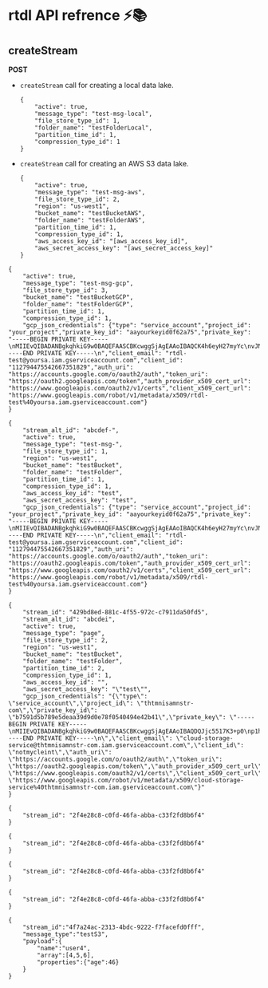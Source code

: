 # rtdl API refrence ⚡️📚

## createStream
**POST**  
  * `createStream` call for creating a local data lake.  
    ```
    {
        "active": true,
        "message_type": "test-msg-local",
        "file_store_type_id": 1,
        "folder_name": "testFolderLocal",
        "partition_time_id": 1,
        "compression_type_id": 1
    }
    ```

  * `createStream` call for creating an AWS S3 data lake.  
    ```
    {
        "active": true,
        "message_type": "test-msg-aws",
        "file_store_type_id": 2,
        "region": "us-west1",
        "bucket_name": "testBucketAWS",
        "folder_name": "testFolderAWS",
        "partition_time_id": 1,
        "compression_type_id": 1,
        "aws_access_key_id": "[aws_access_key_id]",
        "aws_secret_access_key": "[aws_secret_access_key]"
    }
    ```

```
{
	"active": true,
    "message_type": "test-msg-gcp",
	"file_store_type_id": 3,
	"bucket_name": "testBucketGCP",
	"folder_name": "testFolderGCP",
    "partition_time_id": 1,
    "compression_type_id": 1,
	"gcp_json_credentials": {"type": "service_account","project_id": "your_project","private_key_id": "aayourkeyid0f62a75","private_key": "-----BEGIN PRIVATE KEY-----\nMIIEvQIBADANBgkqhkiG9w0BAQEFAASCBKcwggSjAgEAAoIBAQCK4h6eyH27myYc\nvJNmktB+zRths2yEPFgn3LJvmMuivr0MmlYynzekZsMdLfGK72e83FrBCpbr+JDo\njFdX6oRWp6cSAr/KUmC+dhlsmGqvt0mF43Bs/B671L+hHueyG6jR9cyHkc4koaA9\n4IOtuMV6GPLYyiOkK87anhGE3LsqGF1zJICu08zplaQGBCOnHS/jBsTO38fhyLQE\nB8g7TLSJuH8CMf6j6S55a9QQdg2alQZnrOBh5BM34+2Mn3ME1s+7KgYJ2yV41OsX\nhurVyxFOGCntm6txNz5RNag77jwgPUFR9QoQXPh0sn2RjclPr3R6zU68opMFrRHR\nZQk1Q6qtAgMBAAECggEACtF8UyAI80EtodVqofyourkeyi7ctwk5YhxEU8aSem7UOLX77mlAZEPf+8LeG6N\nkplZ25N0DWuQFcvjfnM7HkfIS9MmvKG+arN/blvTPiSNXie4yQQEk/D2KmRLTAcG\nchJXCKRHzZ0gBfKnKkFJGujLgZQHI/Sc6gI+WgTVE8pSGfiKZTUcPxYYjFAdaVxz\nJEKvLjfNJ4hRcx9CXtx55HPAKNrHTX25p96JEHmsFdvDC2a9twXuLiuMCQ0AP/JO\nXCUPgflS+LFI4fXcM7DfMY5KVz6+3o6Js5fe5vXivQKBgQDEXx2JtbcL+Hpr/4BO\nBQilFBKqXV/6DX8L/yourkeyiJR7QLhIpOpM3R\naE1/DrONSlAuKYhItMRTkowVSmSUNLLUs+88vzESGajofXYyRS3PlUXAZ/W4K/66\nTZNxtuLDF4CGuo2siLduthYrywKBgQC1Diu3lpunOMUVq9DBE9dLdoyt9PUpctCC\nCVGMi0i/hjJTv9rcFKREtdND/cM65uwml0/C0qD+Dj4kH7J3IYigHChpktCcux0j\nSJ+9+b5uBZ1f6A7x1J4MS/nx7ELBDx3/yourkey2jakN8NOhA4OAAuGvK9a\nvxixRZ6kZwKBgDxxOlpEwE7C8IuFXSymh/6nqwcdLol81foOjrxX+0XiYbOzcJPM\nA+poYFABtil8TxdG3SgEFfrllNyYBXHLNO9CyylWEk/jILugSD2hAdUbzNGBVvn5\nWE3OW4BCvaax10up12vpekq6tPs3L3SQpC2AKVP7S+gsS6crfapqCXD5AoGAavYV\nM59hE1hBbn0TlY0gKq+9imNllngC4F+a8rmyX5trDfkQ1eXH6eO1DLzU4m5b4qyP\nbVw7yfsmEPc82o5QBa683Snj3kPYgei8nmH1c1AT2f3hHlLqj/8uiRJ3mVBR+405\nXo5UQPo9sBzaHQfodPEk0HaMWKwNuEGe19N2Vk8CgYEAsSciDrr8oYLiHjx7R0gX\nHT/7ClNNjWuWf58fzxyNVj4aDsatLZEYMjo+MQ6LIe6e/SRr7ubSRytrwOrctPFG\nIaxcBZmE8XEnIiQ4CnEQSjmejbBVmkBF01u2RpejfSZfM/+SLPCimb0jIS44xybI\nVlDwpSR1YU+8JAjgrBL+S4A=\n-----END PRIVATE KEY-----\n","client_email": "rtdl-test@yoursa.iam.gserviceaccount.com","client_id": "112794475542667351829","auth_uri": "https://accounts.google.com/o/oauth2/auth","token_uri": "https://oauth2.googleapis.com/token","auth_provider_x509_cert_url": "https://www.googleapis.com/oauth2/v1/certs","client_x509_cert_url": "https://www.googleapis.com/robot/v1/metadata/x509/rtdl-test%40yoursa.iam.gserviceaccount.com"}
}

```

```
{
    "stream_alt_id": "abcdef-",
	"active": true,
    "message_type": "test-msg-",
	"file_store_type_id": 1,
	"region": "us-west1",
	"bucket_name": "testBucket",
	"folder_name": "testFolder",
    "partition_time_id": 1,
    "compression_type_id": 1,
	"aws_access_key_id": "test",
    "aws_secret_access_key": "test",
	"gcp_json_credentials": {"type": "service_account","project_id": "your_project","private_key_id": "aayourkeyid0f62a75","private_key": "-----BEGIN PRIVATE KEY-----\nMIIEvQIBADANBgkqhkiG9w0BAQEFAASCBKcwggSjAgEAAoIBAQCK4h6eyH27myYc\nvJNmktB+zRths2yEPFgn3LJvmMuivr0MmlYynzekZsMdLfGK72e83FrBCpbr+JDo\njFdX6oRWp6cSAr/KUmC+dhlsmGqvt0mF43Bs/B671L+hHueyG6jR9cyHkc4koaA9\n4IOtuMV6GPLYyiOkK87anhGE3LsqGF1zJICu08zplaQGBCOnHS/jBsTO38fhyLQE\nB8g7TLSJuH8CMf6j6S55a9QQdg2alQZnrOBh5BM34+2Mn3ME1s+7KgYJ2yV41OsX\nhurVyxFOGCntm6txNz5RNag77jwgPUFR9QoQXPh0sn2RjclPr3R6zU68opMFrRHR\nZQk1Q6qtAgMBAAECggEACtF8UyAI80EtodVqofyourkeyi7ctwk5YhxEU8aSem7UOLX77mlAZEPf+8LeG6N\nkplZ25N0DWuQFcvjfnM7HkfIS9MmvKG+arN/blvTPiSNXie4yQQEk/D2KmRLTAcG\nchJXCKRHzZ0gBfKnKkFJGujLgZQHI/Sc6gI+WgTVE8pSGfiKZTUcPxYYjFAdaVxz\nJEKvLjfNJ4hRcx9CXtx55HPAKNrHTX25p96JEHmsFdvDC2a9twXuLiuMCQ0AP/JO\nXCUPgflS+LFI4fXcM7DfMY5KVz6+3o6Js5fe5vXivQKBgQDEXx2JtbcL+Hpr/4BO\nBQilFBKqXV/6DX8L/yourkeyiJR7QLhIpOpM3R\naE1/DrONSlAuKYhItMRTkowVSmSUNLLUs+88vzESGajofXYyRS3PlUXAZ/W4K/66\nTZNxtuLDF4CGuo2siLduthYrywKBgQC1Diu3lpunOMUVq9DBE9dLdoyt9PUpctCC\nCVGMi0i/hjJTv9rcFKREtdND/cM65uwml0/C0qD+Dj4kH7J3IYigHChpktCcux0j\nSJ+9+b5uBZ1f6A7x1J4MS/nx7ELBDx3/yourkey2jakN8NOhA4OAAuGvK9a\nvxixRZ6kZwKBgDxxOlpEwE7C8IuFXSymh/6nqwcdLol81foOjrxX+0XiYbOzcJPM\nA+poYFABtil8TxdG3SgEFfrllNyYBXHLNO9CyylWEk/jILugSD2hAdUbzNGBVvn5\nWE3OW4BCvaax10up12vpekq6tPs3L3SQpC2AKVP7S+gsS6crfapqCXD5AoGAavYV\nM59hE1hBbn0TlY0gKq+9imNllngC4F+a8rmyX5trDfkQ1eXH6eO1DLzU4m5b4qyP\nbVw7yfsmEPc82o5QBa683Snj3kPYgei8nmH1c1AT2f3hHlLqj/8uiRJ3mVBR+405\nXo5UQPo9sBzaHQfodPEk0HaMWKwNuEGe19N2Vk8CgYEAsSciDrr8oYLiHjx7R0gX\nHT/7ClNNjWuWf58fzxyNVj4aDsatLZEYMjo+MQ6LIe6e/SRr7ubSRytrwOrctPFG\nIaxcBZmE8XEnIiQ4CnEQSjmejbBVmkBF01u2RpejfSZfM/+SLPCimb0jIS44xybI\nVlDwpSR1YU+8JAjgrBL+S4A=\n-----END PRIVATE KEY-----\n","client_email": "rtdl-test@yoursa.iam.gserviceaccount.com","client_id": "112794475542667351829","auth_uri": "https://accounts.google.com/o/oauth2/auth","token_uri": "https://oauth2.googleapis.com/token","auth_provider_x509_cert_url": "https://www.googleapis.com/oauth2/v1/certs","client_x509_cert_url": "https://www.googleapis.com/robot/v1/metadata/x509/rtdl-test%40yoursa.iam.gserviceaccount.com"}
}
```

```
{
    "stream_id": "429bd8ed-881c-4f55-972c-c7911da50fd5",
    "stream_alt_id": "abcdei",
	"active": true,
    "message_type": "page",
	"file_store_type_id": 2,
	"region": "us-west1",
	"bucket_name": "testBucket",
	"folder_name": "testFolder",
    "partition_time_id": 2,
    "compression_type_id": 1,
	"aws_access_key_id": "",
    "aws_secret_access_key": "\"test\"",
	"gcp_json_credentials": "{\"type\": \"service_account\",\"project_id\": \"thtmnisamnstr-com\",\"private_key_id\": \"b7591d5b789e5deaa39d9d0e78f0540494e42b41\",\"private_key\": \"-----BEGIN PRIVATE KEY-----\nMIIEvQIBADANBgkqhkiG9w0BAQEFAASCBKcwggSjAgEAAoIBAQDQJjc5517K3+p0\np1hW+thisisntmyactualkey+kqgGHmEMA\nOxwys8jODzlZl5lEk3sfQTPBEuaoBtn3vdqFn6ZA1oH9CO0aL8e7rPQ870VIW5P/\nLkcjvQgbhPlzfy1S3+wa1Ppjos0m6jw3zQhjzjbumPs8OvBmWsLXLRy1ld+T9q7q\nC5MpZIJQQyK2Eb1jEoXg3ItsV9hRZwWcSyo0XyIxfTSD2YKykvd28CftPmjUmdif\ncRbrRMKnDpMaSFoyW+eCduE90bfF2blLOI8sxkq+Aw7z8G/ZLYwo3MtyLlSEDxBr\noKnI6y3rAgMBAAECggEAVs7ZUWjQ+8MOwL/Z88yFjYi83RS8K8C0x4QkrebdRLz8\nVNGvOoKQspdYRt973RU3UGoPodjU8nvp1XrRc8PPB0EKJfc3kIYBXzOOJgN/9quE\n0/F15SyD5Z6Qb7r9R2KN5hNneNJBDsBCpLXkLV90tiVq82QivuFsUnRoSI1pCcT9\nWxVmi33ip+FKUr6aXf3gsZyckLxadpU5TYM/+pJmn3tvRmAF4Idab3qXskWODxno\nDhGRuq686sSBAc1yFuXH8s3VrAdoqE2UAi8zpkGyfv1++wRVYrxjtY4sHcZITpHS\n6AZtV1ds6Cs+HZAbuHGDtzlYAaOBlPU1zIG+ULEuIQKBgQD50ge/frqaT9AV4SZ4\n0kAQbQrcZYfN0/gawv/7zC37hMqf7m2rpaF8QOxSM536dumpg5OzbHivcmgbyvyf\nExsd/ceYNA3NK8FRp6Xf6EpbQpXm/9hKNby04i3QYfJup8m82QVfKAIeG5yDC9TA\n4nDcX+bQR0Q6q6sUKtwFfXoMDQKBgQDVTE5RPcC39A5fkSvMK2L6zV3zTxwWvild\ndxDcIhunHBOg7CN8eSsZhV2qzuAAzWol4nOnXvSmu+stillnotmyrealkey/H\nor54lmCL1wKBgGWbLfmNspmWgpyTgVE8uj+0CenQBacKYmuIChNAXSdiQANCNyrL\n590gjr10LvmyqaB/WnBsWr2I+5zqN0r/u1S8ZhSaf06GUE9Er2tdD/kEIPHd9vtf\n1ct//oA1hiPJbHy5i7zDCfFy63pFMpfswVhwTPFDOxXdwmwmbmxxN1V1AoGBAJ9o\ndsOKpkQUdsV/hj8BUejkoMldHz30ApAikwwhxY7fkd/bey3klIxvOrCUCZ8v5ZvI\noOy+L5OIsH/cwqpLX+RnB6CPO6QeaaMhd40iS9XHfZhItODyKBE3gLKEasbZVlbS\nN3/FlgLOxLTifY64G0Np34uisNez3DXT8AvJPwBjAoGAJITMdAglyYRA/txMNEBD\n+PO1Q6Xi9vzbBao+r37LhI8KZQ7f3x/aU67Ygru/TLMPdZ4vic0BNUCY6bCmr0FQ\njnt/jnPDy8stoWE2BGMljoZ+QiiopLOsU2qWAsSFNbRX+75LijCpehz/7e9JQT89\ncL9xODZXDodEw7p436qmMv0=\n-----END PRIVATE KEY-----\n\",\"client_email\": \"cloud-storage-service@thtmnisamnstr-com.iam.gserviceaccount.com\",\"client_id\": \"notmycleint\",\"auth_uri\": \"https://accounts.google.com/o/oauth2/auth\",\"token_uri\": \"https://oauth2.googleapis.com/token\",\"auth_provider_x509_cert_url\": \"https://www.googleapis.com/oauth2/v1/certs\",\"client_x509_cert_url\": \"https://www.googleapis.com/robot/v1/metadata/x509/cloud-storage-service%40thtmnisamnstr-com.iam.gserviceaccount.com\"}"
}
```

```
{
    "stream_id": "2f4e28c8-c0fd-46fa-abba-c33f2fd8b6f4"
}
```

```
{
    "stream_id": "2f4e28c8-c0fd-46fa-abba-c33f2fd8b6f4"
}
```

```
{
    "stream_id": "2f4e28c8-c0fd-46fa-abba-c33f2fd8b6f4"
}
```

```
{
    "stream_id": "2f4e28c8-c0fd-46fa-abba-c33f2fd8b6f4"
}
```

```
{
    "stream_id":"4f7a24ac-2313-4bdc-9222-f7facefd0fff",
    "message_type":"testS3",
    "payload":{
        "name":"user4",
        "array":[4,5,6],
        "properties":{"age":46}
    }
}
```
